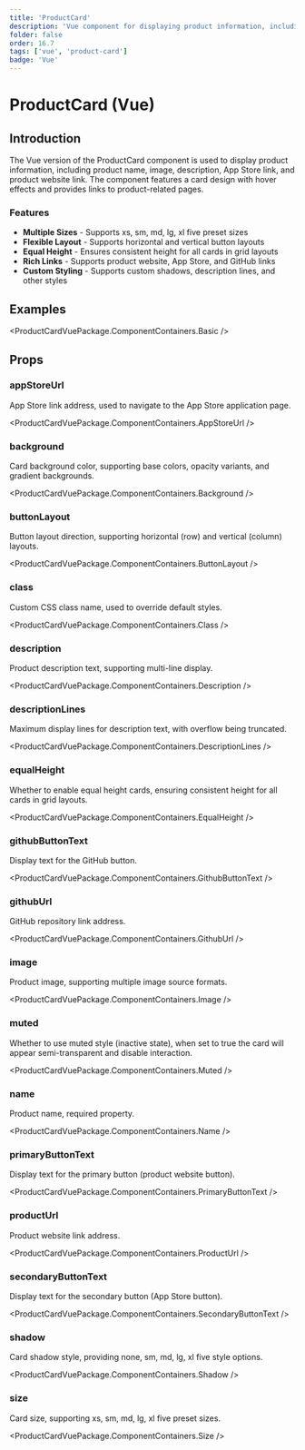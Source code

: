 ```yaml
---
title: 'ProductCard'
description: 'Vue component for displaying product information, including product name, image, description, App Store link, and product website link'
folder: false
order: 16.7
tags: ['vue', 'product-card']
badge: 'Vue'
---
```



# ProductCard (Vue)

## Introduction

The Vue version of the ProductCard component is used to display product information, including product name, image, description, App Store link, and product website link. The component features a card design with hover effects and provides links to product-related pages.

### Features

- **Multiple Sizes** - Supports xs, sm, md, lg, xl five preset sizes
- **Flexible Layout** - Supports horizontal and vertical button layouts
- **Equal Height** - Ensures consistent height for all cards in grid layouts
- **Rich Links** - Supports product website, App Store, and GitHub links
- **Custom Styling** - Supports custom shadows, description lines, and other styles

## Examples

<ProductCardVuePackage.ComponentContainers.Basic />

## Props

### appStoreUrl

App Store link address, used to navigate to the App Store application page.

<ProductCardVuePackage.ComponentContainers.AppStoreUrl />

### background

Card background color, supporting base colors, opacity variants, and gradient backgrounds.

<ProductCardVuePackage.ComponentContainers.Background />

### buttonLayout

Button layout direction, supporting horizontal (row) and vertical (column) layouts.

<ProductCardVuePackage.ComponentContainers.ButtonLayout />

### class

Custom CSS class name, used to override default styles.

<ProductCardVuePackage.ComponentContainers.Class />

### description

Product description text, supporting multi-line display.

<ProductCardVuePackage.ComponentContainers.Description />

### descriptionLines

Maximum display lines for description text, with overflow being truncated.

<ProductCardVuePackage.ComponentContainers.DescriptionLines />

### equalHeight

Whether to enable equal height cards, ensuring consistent height for all cards in grid layouts.

<ProductCardVuePackage.ComponentContainers.EqualHeight />

### githubButtonText

Display text for the GitHub button.

<ProductCardVuePackage.ComponentContainers.GithubButtonText />

### githubUrl

GitHub repository link address.

<ProductCardVuePackage.ComponentContainers.GithubUrl />

### image

Product image, supporting multiple image source formats.

<ProductCardVuePackage.ComponentContainers.Image />

### muted

Whether to use muted style (inactive state), when set to true the card will appear semi-transparent and disable interaction.

<ProductCardVuePackage.ComponentContainers.Muted />

### name

Product name, required property.

<ProductCardVuePackage.ComponentContainers.Name />

### primaryButtonText

Display text for the primary button (product website button).

<ProductCardVuePackage.ComponentContainers.PrimaryButtonText />

### productUrl

Product website link address.

<ProductCardVuePackage.ComponentContainers.ProductUrl />

### secondaryButtonText

Display text for the secondary button (App Store button).

<ProductCardVuePackage.ComponentContainers.SecondaryButtonText />

### shadow

Card shadow style, providing none, sm, md, lg, xl five style options.

<ProductCardVuePackage.ComponentContainers.Shadow />

### size

Card size, supporting xs, sm, md, lg, xl five preset sizes.

<ProductCardVuePackage.ComponentContainers.Size />
